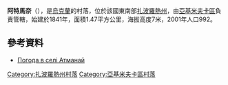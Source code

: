 {{coord|46|22|28|N|35|10|53|E|scale:100000|display=title}}

'''阿特馬奈'''（{{lang-uk|Атманай}}），是[[烏克蘭|烏克蘭]]的村落，位於該國東南部[[扎波羅熱州|扎波羅熱州]]，由[[亞基米夫卡區|亞基米夫卡區]]負責管轄，始建於1841年，面積1.47平方公里，海拔高度7米，2001年人口992。

==參考資料==
* [http://weather.in.ua/ua/zaporozhskaja/402 Погода в селі Атманай] {{Wayback|url=http://weather.in.ua/ua/zaporozhskaja/402 |date=20111220163319 }}

[[Category:扎波羅熱州村落|Category:扎波羅熱州村落]]
[[Category:亞基米夫卡區村落|Category:亞基米夫卡區村落]]


{{Zaporizhia-geo-stub}}